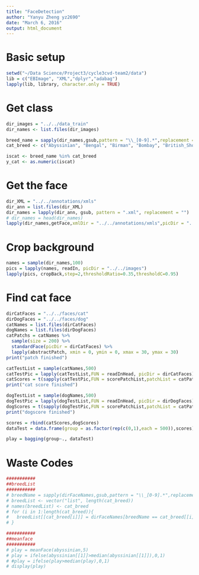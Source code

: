 ```yaml
---
title: "FaceDetection"
author: "Yanyu Zheng yz2690"
date: "March 6, 2016"
output: html_document
---
```

# Basic setup
```r
setwd("~/Data Science/Project3/cycle3cvd-team2/data")
lib = c("EBImage", "XML","dplyr","adabag")
lapply(lib, library, character.only = TRUE)
```

# Get class
```r
dir_images = "../../data_train"
dir_names <- list.files(dir_images)

breed_name = sapply(dir_names,gsub,pattern = "\\_[0-9].*",replacement = "")
cat_breed <- c("Abyssinian", "Bengal", "Birman", "Bombay", "British_Shorthair", "Egyptian_Mau","Maine_Coon", "Persian", "Ragdoll", "Russian_Blue", "Siamese", "Sphynx")

iscat <- breed_name %in% cat_breed
y_cat <- as.numeric(iscat)
```

# Get the face
```r
dir_XML = "../../annotations/xmls"
dir_ann = list.files(dir_XML)
dir_names = lapply(dir_ann, gsub, pattern = ".xml", replacement = "")
# dir_names = head(dir_names)
lapply(dir_names,getFace,xmlDir = "../../annotations/xmls",picDir = "../../images",CatDir = "../../Faces/Cat",DogDir = "../../Faces/Dog")
```

# Crop background
```r
names = sample(dir_names,100)
pics = lapply(names, readIn, picDir = "../../images")
lapply(pics, cropBack,step=2,thresholdRatio=0.35,thresholdC=0.95)
```

# Find cat face
```r
dirCatFaces = "../../faces/cat"
dirDogFaces = "../../faces/dog"
catNames = list.files(dirCatFaces)
dogNames = list.files(dirDogFaces)
catPatchs = catNames %>%
  sample(size = 200) %>%
  standardFace(picDir = dirCatFaces) %>%
  lapply(abstractPatch, xmin = 0, ymin = 0, xmax = 30, ymax = 30)
print("patch finished")

catTestList = sample(catNames,500)
catTestPic = lapply(catTestList,FUN = readInHead, picDir = dirCatFaces)
catScores = t(sapply(catTestPic,FUN = scorePatchList,patchList = catPatchs))
print("cat score finished")

dogTestList = sample(dogNames,500)
dogTestPic = lapply(dogTestList,FUN = readInHead, picDir = dirDogFaces)
dogScores = t(sapply(dogTestPic,FUN = scorePatchList,patchList = catPatchs))
print("dogscore finished")

scores = rbind(catScores,dogScores)
dataTest = data.frame(group = as.factor(rep(c(0,1),each = 500)),scores)

play = bagging(group~., dataTest)
```

# Waste Codes
```r
###########
##breedList
###########
# breedName = sapply(dirFaceNames,gsub,pattern = "\\_[0-9].*",replacement = "")
# breedList <- vector("list", length(cat_breed))
# names(breedList) <- cat_breed
# for (i in 1:length(cat_breed)){
#   breedList[[cat_breed[i]]] = dirFaceNames[breedName == cat_breed[[i]]]
# }

###########
##meanface
###########
# play = meanFace(abyssinian,5)
# play = ifelse(abyssinian[[1]]>median(abyssinian[[1]]),0,1)
# #play = ifelse(play>median(play),0,1)
# display(play)
```


